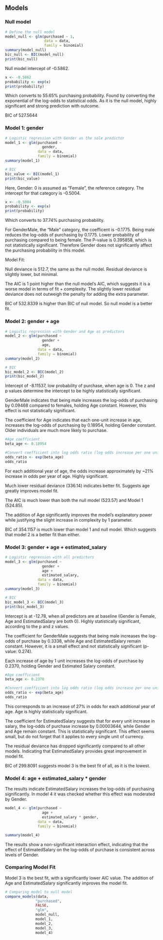 
## Models

### Null model

```{r null-model}
# Define the null model
model_null <- glm(purchased ~ 1,
                  data = data,
                  family = binomial)
summary(model_null)
bic_null <- BIC(model_null)
print(bic_null)
```

Null model intercept of -0.5862.
```{r}
x <- -0.5862
probability <- exp(x)
print(probability)
```

Which converts to 55.65% purchasing probability. Found by converting the exponential of the log-odds to statistical odds.
As it is the null model, highly significant and strong prediction with outcome.

BIC of 527.5644

### Model 1: gender

```{r model-1}
# Logistic regression with Gender as the sole predictor
model_1 <- glm(purchased ~ 
                 gender, 
               data = data, 
               family = binomial)
summary(model_1)

# BIC
bic_value <- BIC(model_1)
print(bic_value)
```

Here, Gender: 0 is assumed as "Female", the reference category. The intercept for that category is -0.5004.
```{r}
x <- -0.5004
probability <- exp(x)
print(probability)
```
Which converts to 37.74% purchasing probability.

For GenderMale, the "Male" category, the coefficent is -0.1775. Being male reduces the log-odds of purchasing by 0.1775. Lower probability of purchasing compared to being female. The P-value is 0.395858, which is not statistically significant. Therefore Gender does not significantly affect the purchasing probability in this model.

Model Fit:

Null deviance is 512.7, the same as the null model. Residual deviance is slightly lower, but minimal.

The AIC is 1 point higher than the null model's AIC, which suggests it is a worse model in terms of fit + complexity. The slightly lower residual deviance does not outweigh the penalty for adding the extra parameter.

BIC of 532.8339 is higher than BIC of null model. So null model is a better fit.

### Model 2: gender + age

```{r model-2}
# Logistic regression with Gender and Age as predictors
model_2 <- glm(purchased ~ 
                 gender +
                 age, 
               data = data,
               family = binomial)
summary(model_2)

# BIC
bic_model_2 <- BIC(model_2)
print(bic_model_2)
```

Intercept of -8.11537, low probability of purchase, when age is 0. The z and p values determine the intercept to be highly statistically significant.

GenderMale indicates that being male increases the log-odds of purchasing by 0.09468 compared to females, holding Age constant. However, this effect is not statistically significant.

The coefficient for Age indicates that each one-unit increase in age, increases the log-odds of purchasing by 0.18954, holding Gender constant. Older individuals are much more likely to purchase.
```{r}
#Age coefficient
beta_age <- 0.18954

#Convert coefficient into log odds ratio (log odds increase per one unit increase)
odds_ratio <- exp(beta_age)
odds_ratio
```

For each additional year of age, the odds increase approximately by ~21% increase in odds per year of age. Highly significant.

Much lower residual deviance (336.14) indicates better fit. Suggests age greatly improves model fit.

The AIC is much lower than both the null model (523.57) and Model 1 (524.85).

The addition of Age significantly improves the model's explanatory power while justifying the slight increase in complexity by 1 parameter.

BIC of 354.1157 is much lower than model 1 and null model. Which suggests that model 2 is a better fit than either.

### Model 3: gender + age + estimated_salary

```{r model-3}
# Logistic regression with all predictors
model_3 <- glm(purchased ~ 
                 gender + 
                 age + 
                 estimated_salary, 
               data = data, 
               family = binomial)
summary(model_3)

# BIC
bic_model_3 <- BIC(model_3)
print(bic_model_3)
```

Intercept is at -12.78, when all predictors are at baseline (Gender is Female, Age and EstimatedSalary are both 0). Highly statistically significant, according to the p and z values.

The coefficient for GenderMale suggests that being male increases the log-odds of purchase by 0.3338, while Age and EstimatedSalary remain constant. However, it is a small effect and not statistically significant (p-value: 0.274).

Each increase of age by 1 unit increases the log-odds of purchase by 0.2370, holding Gender and Estimated Salary constant.
```{r}
#Age coefficient
beta_age <- 0.2370

#Convert coefficient into log odds ratio (log odds increase per one unit increase)
odds_ratio <- exp(beta_age)
odds_ratio
```
This corresponds to an increase of 27% in odds for each additional year of age. Age is highly statistically significant.

The coefficient for EstimatedSalary suggests that for every unit increase in salary, the log-odds of purchase increase by 0.00003644, while Gender and Age remain constant. This is statistically significant. This effect seems small, but do not forget that it applies to every single unit of currency.

The residual deviance has dropped significantly compared to all other models. Indicating that EstimatedSalary provides great improvement in model fit.

BIC of 299.8091 suggests model 3 is the best fit of all, as it is the lowest.

### Model 4: age + estimated_salary * gender

The results indicate EstimatedSalary increases the log-odds of purchasing significantly. In model 4 it was checked whether this effect was moderated by Gender. 

```{r}
model_4 <- glm(purchased ~ 
                 age + 
                 estimated_salary * gender, 
               data = data, 
               family = binomial)

summary(model_4)
```

The results show a non-significant interaction effect, indicating that the effect of EstimatedSalary on the log-odds of purchase is consistent across levels of Gender. 

### Comparing Model Fit

Model 3 is the best fit, with a significantly lower AIC value. The addition of Age and EstimatedSalary significantly improves the model fit.

```{r}
# Comparing model to null model
compare_models(data,
              "purchased",
              FALSE,
              "glm",
              model_null,
              model_1,
              model_2,
              model_3,
              model_4)
```
